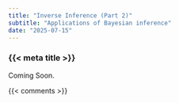 ```yaml
---
title: "Inverse Inference (Part 2)"
subtitle: "Applications of Bayesian inference"
date: "2025-07-15"
---
```


### {{< meta title >}}

Coming Soon.


{{< comments >}}